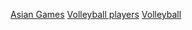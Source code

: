 [[Category:排球運動員|Asian Games]]
[[Category:亞洲運動會排球比賽|Volleyball players]]
[[Category:亞洲運動會各項目運動員|Volleyball]]